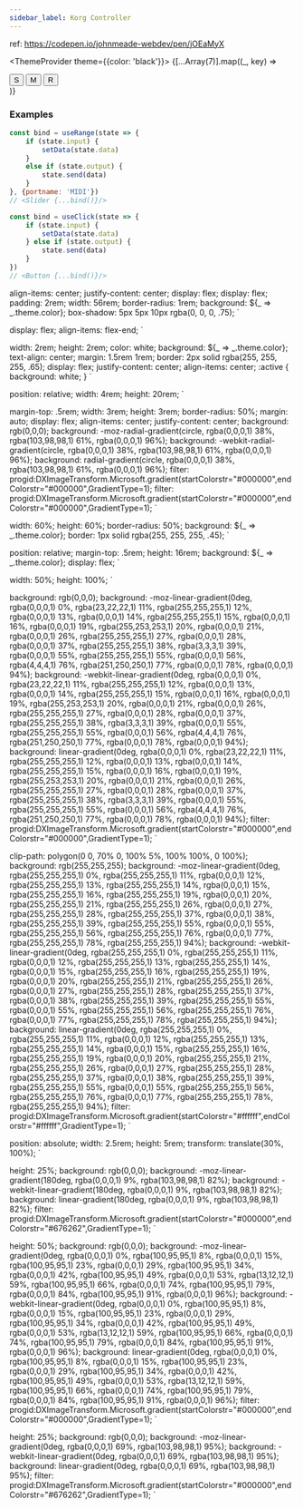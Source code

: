 ---
sidebar_label: Korg Controller
---


ref: https://codepen.io/johnmeade-webdev/pen/jOEaMyX

<ThemeProvider theme={{color: 'black'}}>
  <ControllerHardware>
    {[...Array(7)].map((_, key) =>
      <ControllerSection key={key}>
        <div>
          <Button>S</Button>
          <Button>M</Button>
          <Button>R</Button>
        </div>
        <div>
          <Knob>
            <KnobDial/>
          </Knob>
          <SliderIncs>
            <SliderIncsLeft/>
            <SliderIncsRight/>
            <Slider>
              <SliderTop/>
              <SliderCenter/>
              <SliderBotton/>
            </Slider>
          </SliderIncs>
        </div>
      </ControllerSection>
    )}
  </ControllerHardware>
</ThemeProvider>

### Examples

```js
const bind = useRange(state => {
    if (state.input) {
        setData(state.data)
    }
    else if (state.output) {
        state.send(data)
    }
}, {portname: 'MIDI'})
// <Slider {...bind()}/>

const bind = useClick(state => {
    if (state.input) {
        setData(state.data)
    } else if (state.output) {
        state.send(data)
    }
})
// <Button {...bind()}/>
```

  align-items: center;
  justify-content: center;
  display: flex;
  display: flex;
  padding: 2rem;
  width: 56rem;
  border-radius: 1rem;
  background: ${_ => _.theme.color};
  box-shadow: 5px 5px 10px rgba(0, 0, 0, .75);
`

  display: flex;
  align-items: flex-end;
`

  width: 2rem;
  height: 2rem;
  color: white;
  background: ${_ => _.theme.color};
  text-align: center;
  margin: 1.5rem 1rem;
  border: 2px solid rgba(255, 255, 255, .65);
  display: flex;
  justify-content: center;
  align-items: center;
  :active {
    background: white;
  }
`

  position: relative;
  width: 4rem;
  height: 20rem;
`

  margin-top: .5rem;
  width: 3rem;
  height: 3rem;
  border-radius: 50%;
  margin: auto;
  display: flex;
  align-items: center;
  justify-content: center;
  background: rgb(0,0,0);
  background: -moz-radial-gradient(circle, rgba(0,0,0,1) 38%, rgba(103,98,98,1) 61%, rgba(0,0,0,1) 96%);
  background: -webkit-radial-gradient(circle, rgba(0,0,0,1) 38%, rgba(103,98,98,1) 61%, rgba(0,0,0,1) 96%);
  background: radial-gradient(circle, rgba(0,0,0,1) 38%, rgba(103,98,98,1) 61%, rgba(0,0,0,1) 96%);
  filter: progid:DXImageTransform.Microsoft.gradient(startColorstr="#000000",endColorstr="#000000",GradientType=1);
    filter: progid:DXImageTransform.Microsoft.gradient(startColorstr="#000000",endColorstr="#000000",GradientType=1);
`

  width: 60%;
  height: 60%;
  border-radius: 50%;
  background: ${_ => _.theme.color};
  border: 1px solid rgba(255, 255, 255, .45);
`

  position: relative;
  margin-top: .5rem;
  height: 16rem;
  background: ${_ => _.theme.color};
  display: flex;
`

  width: 50%;
  height: 100%;
`

  background: rgb(0,0,0);
  background: -moz-linear-gradient(0deg, rgba(0,0,0,1) 0%, rgba(23,22,22,1) 11%, rgba(255,255,255,1) 12%, rgba(0,0,0,1) 13%, rgba(0,0,0,1) 14%, rgba(255,255,255,1) 15%, rgba(0,0,0,1) 16%, rgba(0,0,0,1) 19%, rgba(255,253,253,1) 20%, rgba(0,0,0,1) 21%, rgba(0,0,0,1) 26%, rgba(255,255,255,1) 27%, rgba(0,0,0,1) 28%, rgba(0,0,0,1) 37%, rgba(255,255,255,1) 38%, rgba(3,3,3,1) 39%, rgba(0,0,0,1) 55%, rgba(255,255,255,1) 55%, rgba(0,0,0,1) 56%, rgba(4,4,4,1) 76%, rgba(251,250,250,1) 77%, rgba(0,0,0,1) 78%, rgba(0,0,0,1) 94%);
  background: -webkit-linear-gradient(0deg, rgba(0,0,0,1) 0%, rgba(23,22,22,1) 11%, rgba(255,255,255,1) 12%, rgba(0,0,0,1) 13%, rgba(0,0,0,1) 14%, rgba(255,255,255,1) 15%, rgba(0,0,0,1) 16%, rgba(0,0,0,1) 19%, rgba(255,253,253,1) 20%, rgba(0,0,0,1) 21%, rgba(0,0,0,1) 26%, rgba(255,255,255,1) 27%, rgba(0,0,0,1) 28%, rgba(0,0,0,1) 37%, rgba(255,255,255,1) 38%, rgba(3,3,3,1) 39%, rgba(0,0,0,1) 55%, rgba(255,255,255,1) 55%, rgba(0,0,0,1) 56%, rgba(4,4,4,1) 76%, rgba(251,250,250,1) 77%, rgba(0,0,0,1) 78%, rgba(0,0,0,1) 94%);
  background: linear-gradient(0deg, rgba(0,0,0,1) 0%, rgba(23,22,22,1) 11%, rgba(255,255,255,1) 12%, rgba(0,0,0,1) 13%, rgba(0,0,0,1) 14%, rgba(255,255,255,1) 15%, rgba(0,0,0,1) 16%, rgba(0,0,0,1) 19%, rgba(255,253,253,1) 20%, rgba(0,0,0,1) 21%, rgba(0,0,0,1) 26%, rgba(255,255,255,1) 27%, rgba(0,0,0,1) 28%, rgba(0,0,0,1) 37%, rgba(255,255,255,1) 38%, rgba(3,3,3,1) 39%, rgba(0,0,0,1) 55%, rgba(255,255,255,1) 55%, rgba(0,0,0,1) 56%, rgba(4,4,4,1) 76%, rgba(251,250,250,1) 77%, rgba(0,0,0,1) 78%, rgba(0,0,0,1) 94%);
  filter: progid:DXImageTransform.Microsoft.gradient(startColorstr="#000000",endColorstr="#000000",GradientType=1);
`

  clip-path: polygon(0 0, 70% 0, 100% 5%, 100% 100%, 0 100%);
  background: rgb(255,255,255);
  background: -moz-linear-gradient(0deg, rgba(255,255,255,1) 0%, rgba(255,255,255,1) 11%, rgba(0,0,0,1) 12%, rgba(255,255,255,1) 13%, rgba(255,255,255,1) 14%, rgba(0,0,0,1) 15%, rgba(255,255,255,1) 16%, rgba(255,255,255,1) 19%, rgba(0,0,0,1) 20%, rgba(255,255,255,1) 21%, rgba(255,255,255,1) 26%, rgba(0,0,0,1) 27%, rgba(255,255,255,1) 28%, rgba(255,255,255,1) 37%, rgba(0,0,0,1) 38%, rgba(255,255,255,1) 39%, rgba(255,255,255,1) 55%, rgba(0,0,0,1) 55%, rgba(255,255,255,1) 56%, rgba(255,255,255,1) 76%, rgba(0,0,0,1) 77%, rgba(255,255,255,1) 78%, rgba(255,255,255,1) 94%);
  background: -webkit-linear-gradient(0deg, rgba(255,255,255,1) 0%, rgba(255,255,255,1) 11%, rgba(0,0,0,1) 12%, rgba(255,255,255,1) 13%, rgba(255,255,255,1) 14%, rgba(0,0,0,1) 15%, rgba(255,255,255,1) 16%, rgba(255,255,255,1) 19%, rgba(0,0,0,1) 20%, rgba(255,255,255,1) 21%, rgba(255,255,255,1) 26%, rgba(0,0,0,1) 27%, rgba(255,255,255,1) 28%, rgba(255,255,255,1) 37%, rgba(0,0,0,1) 38%, rgba(255,255,255,1) 39%, rgba(255,255,255,1) 55%, rgba(0,0,0,1) 55%, rgba(255,255,255,1) 56%, rgba(255,255,255,1) 76%, rgba(0,0,0,1) 77%, rgba(255,255,255,1) 78%, rgba(255,255,255,1) 94%);
  background: linear-gradient(0deg, rgba(255,255,255,1) 0%, rgba(255,255,255,1) 11%, rgba(0,0,0,1) 12%, rgba(255,255,255,1) 13%, rgba(255,255,255,1) 14%, rgba(0,0,0,1) 15%, rgba(255,255,255,1) 16%, rgba(255,255,255,1) 19%, rgba(0,0,0,1) 20%, rgba(255,255,255,1) 21%, rgba(255,255,255,1) 26%, rgba(0,0,0,1) 27%, rgba(255,255,255,1) 28%, rgba(255,255,255,1) 37%, rgba(0,0,0,1) 38%, rgba(255,255,255,1) 39%, rgba(255,255,255,1) 55%, rgba(0,0,0,1) 55%, rgba(255,255,255,1) 56%, rgba(255,255,255,1) 76%, rgba(0,0,0,1) 77%, rgba(255,255,255,1) 78%, rgba(255,255,255,1) 94%);
  filter: progid:DXImageTransform.Microsoft.gradient(startColorstr="#ffffff",endColorstr="#ffffff",GradientType=1);
`

  position: absolute;
  width: 2.5rem;
  height: 5rem;
  transform: translate(30%, 100%);
`

  height: 25%;
  background: rgb(0,0,0);
  background: -moz-linear-gradient(180deg, rgba(0,0,0,1) 9%, rgba(103,98,98,1) 82%);
  background: -webkit-linear-gradient(180deg, rgba(0,0,0,1) 9%, rgba(103,98,98,1) 82%);
  background: linear-gradient(180deg, rgba(0,0,0,1) 9%, rgba(103,98,98,1) 82%);
  filter: progid:DXImageTransform.Microsoft.gradient(startColorstr="#000000",endColorstr="#676262",GradientType=1);
`

  height: 50%;
  background: rgb(0,0,0);
  background: -moz-linear-gradient(0deg, rgba(0,0,0,1) 0%, rgba(100,95,95,1) 8%, rgba(0,0,0,1) 15%, rgba(100,95,95,1) 23%, rgba(0,0,0,1) 29%, rgba(100,95,95,1) 34%, rgba(0,0,0,1) 42%, rgba(100,95,95,1) 49%, rgba(0,0,0,1) 53%, rgba(13,12,12,1) 59%, rgba(100,95,95,1) 66%, rgba(0,0,0,1) 74%, rgba(100,95,95,1) 79%, rgba(0,0,0,1) 84%, rgba(100,95,95,1) 91%, rgba(0,0,0,1) 96%);
  background: -webkit-linear-gradient(0deg, rgba(0,0,0,1) 0%, rgba(100,95,95,1) 8%, rgba(0,0,0,1) 15%, rgba(100,95,95,1) 23%, rgba(0,0,0,1) 29%, rgba(100,95,95,1) 34%, rgba(0,0,0,1) 42%, rgba(100,95,95,1) 49%, rgba(0,0,0,1) 53%, rgba(13,12,12,1) 59%, rgba(100,95,95,1) 66%, rgba(0,0,0,1) 74%, rgba(100,95,95,1) 79%, rgba(0,0,0,1) 84%, rgba(100,95,95,1) 91%, rgba(0,0,0,1) 96%);
  background: linear-gradient(0deg, rgba(0,0,0,1) 0%, rgba(100,95,95,1) 8%, rgba(0,0,0,1) 15%, rgba(100,95,95,1) 23%, rgba(0,0,0,1) 29%, rgba(100,95,95,1) 34%, rgba(0,0,0,1) 42%, rgba(100,95,95,1) 49%, rgba(0,0,0,1) 53%, rgba(13,12,12,1) 59%, rgba(100,95,95,1) 66%, rgba(0,0,0,1) 74%, rgba(100,95,95,1) 79%, rgba(0,0,0,1) 84%, rgba(100,95,95,1) 91%, rgba(0,0,0,1) 96%);
  filter: progid:DXImageTransform.Microsoft.gradient(startColorstr="#000000",endColorstr="#000000",GradientType=1);
`

  height: 25%;
  background: rgb(0,0,0);
  background: -moz-linear-gradient(0deg, rgba(0,0,0,1) 69%, rgba(103,98,98,1) 95%);
  background: -webkit-linear-gradient(0deg, rgba(0,0,0,1) 69%, rgba(103,98,98,1) 95%);
  background: linear-gradient(0deg, rgba(0,0,0,1) 69%, rgba(103,98,98,1) 95%);
  filter: progid:DXImageTransform.Microsoft.gradient(startColorstr="#000000",endColorstr="#676262",GradientType=1);
`
